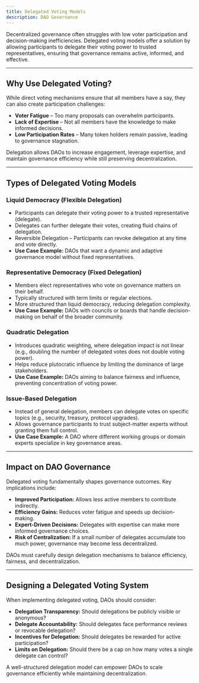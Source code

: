 ```yaml
---
title: Delegated Voting Models
description: DAO Governance
---
```


Decentralized governance often struggles with low voter participation and decision-making inefficiencies. Delegated voting models offer a solution by allowing participants to delegate their voting power to trusted representatives, ensuring that governance remains active, informed, and effective.  

---

## **Why Use Delegated Voting?**  

While direct voting mechanisms ensure that all members have a say, they can also create participation challenges:  

- **Voter Fatigue** – Too many proposals can overwhelm participants.  
- **Lack of Expertise** – Not all members have the knowledge to make informed decisions.  
- **Low Participation Rates** – Many token holders remain passive, leading to governance stagnation.  

Delegation allows DAOs to increase engagement, leverage expertise, and maintain governance efficiency while still preserving decentralization.  

---

## **Types of Delegated Voting Models**  

### **Liquid Democracy (Flexible Delegation)**  
- Participants can delegate their voting power to a trusted representative (delegate).  
- Delegates can further delegate their votes, creating fluid chains of delegation.  
- Reversible Delegation – Participants can revoke delegation at any time and vote directly.  
- **Use Case Example:** DAOs that want a dynamic and adaptive governance model without fixed representatives.  

### **Representative Democracy (Fixed Delegation)**  
- Members elect representatives who vote on governance matters on their behalf.  
- Typically structured with term limits or regular elections.  
- More structured than liquid democracy, reducing delegation complexity.  
- **Use Case Example:** DAOs with councils or boards that handle decision-making on behalf of the broader community.  

### **Quadratic Delegation**  
- Introduces quadratic weighting, where delegation impact is not linear (e.g., doubling the number of delegated votes does not double voting power).  
- Helps reduce plutocratic influence by limiting the dominance of large stakeholders.  
- **Use Case Example:** DAOs aiming to balance fairness and influence, preventing concentration of voting power.  

### **Issue-Based Delegation**  
- Instead of general delegation, members can delegate votes on specific topics (e.g., security, treasury, protocol upgrades).  
- Allows governance participants to trust subject-matter experts without granting them full control.  
- **Use Case Example:** A DAO where different working groups or domain experts specialize in key governance areas.  

---

## **Impact on DAO Governance**  

Delegated voting fundamentally shapes governance outcomes. Key implications include:  

- **Improved Participation:** Allows less active members to contribute indirectly.  
- **Efficiency Gains:** Reduces voter fatigue and speeds up decision-making.  
- **Expert-Driven Decisions:** Delegates with expertise can make more informed governance choices.  
- **Risk of Centralization:** If a small number of delegates accumulate too much power, governance may become less decentralized.  

DAOs must carefully design delegation mechanisms to balance efficiency, fairness, and decentralization.  

---

## **Designing a Delegated Voting System**  

When implementing delegated voting, DAOs should consider:  

- **Delegation Transparency:** Should delegations be publicly visible or anonymous?  
- **Delegate Accountability:** Should delegates face performance reviews or revocable delegation?  
- **Incentives for Delegation:** Should delegates be rewarded for active participation?  
- **Limits on Delegation:** Should there be a cap on how many votes a single delegate can control?  

A well-structured delegation model can empower DAOs to scale governance efficiently while maintaining decentralization.  

